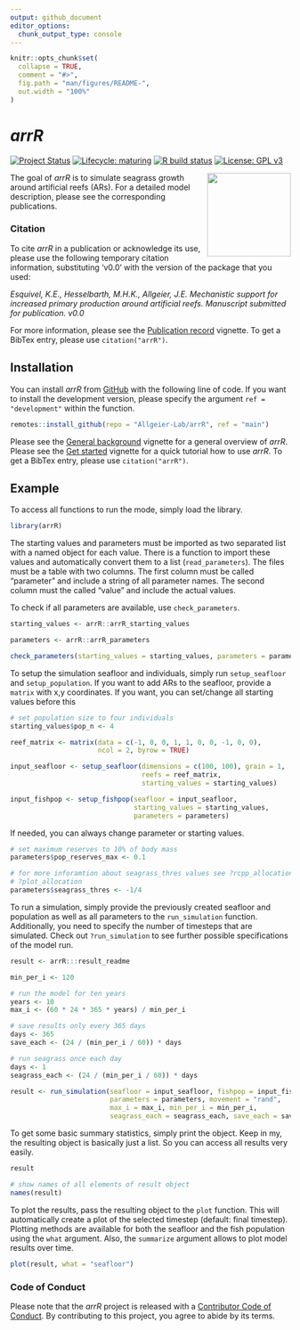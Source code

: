 ```yaml
---
output: github_document
editor_options: 
  chunk_output_type: console
---
```


<!-- README.md is generated from README.Rmd. Please edit that file -->

```r
knitr::opts_chunk$set(
  collapse = TRUE,
  comment = "#>",
  fig.path = "man/figures/README-",
  out.width = "100%"
)
```

# *arrR*

<!-- badges: start -->

[![Project Status](https://www.repostatus.org/badges/latest/active.svg)](https://www.repostatus.org/#active)
[![Lifecycle: maturing](https://img.shields.io/badge/lifecycle-maturing-blue.svg)](https://www.tidyverse.org/lifecycle/#maturing)
[![R build status](https://github.com/Allgeier-Lab/arrR/workflows/R-CMD-check/badge.svg)](https://github.com/Allgeier-Lab/arrR/actions)
[![License: GPL v3](https://img.shields.io/badge/License-GPLv3-blue.svg)](https://www.gnu.org/licenses/gpl-3.0)

<!-- badges: end -->

<img src="man/figures/logo.png" align="right" width="150" />

The goal of *arrR* is to simulate seagrass growth around artificial reefs (ARs). For a detailed model description, please see the corresponding publications.

### Citation
To cite *arrR* in a publication or acknowledge its use, please use the following temporary citation
information, substituting 'v0.0' with the version of the package that you used:

*Esquivel, K.E., Hesselbarth, M.H.K., Allgeier, J.E. Mechanistic support for increased primary production around artificial reefs. Manuscript submitted for publication. v0.0*

For more information, please see the [Publication record](publication-record.html) vignette. To get a BibTex entry, please use `citation("arrR")`.

## Installation

You can install *arrR* from [GitHub](https://github.com/Allgeier-Lab/arrR) with the following line of code. If you want to install the development version, please specify the argument `ref = "development"` within the function.

```r
remotes::install_github(repo = "Allgeier-Lab/arrR", ref = "main")
```

Please see the [General background](general-background.html) vignette for a general overview of *arrR*. Please see the [Get started](get-started.html) vignette for a quick tutorial how to use *arrR*. To get a BibTex entry, please use `citation("arrR")`.

## Example

To access all functions to run the mode, simply load the library. 

```r
library(arrR)
```

The starting values and parameters must be imported as two separated list with a named object for each value. There is a function to import these values and automatically convert them to a list (`read_parameters`). The files must be a table with two columns. The first column must be called "parameter" and include a string of all parameter names. The second column must the called "value" and include the actual values.

To check if all parameters are available, use `check_parameters`.

```r
starting_values <- arrR::arrR_starting_values

parameters <- arrR::arrR_parameters

check_parameters(starting_values = starting_values, parameters = parameters)
```

To setup the simulation seafloor and individuals, simply run `setup_seafloor` and `setup_population`. If you want to add ARs to the seafloor, provide a `matrix` with x,y coordinates. If you want, you can set/change all starting values before this

```r
# set population size to four individuals
starting_values$pop_n <- 4
```

```r
reef_matrix <- matrix(data = c(-1, 0, 0, 1, 1, 0, 0, -1, 0, 0), 
                      ncol = 2, byrow = TRUE)

input_seafloor <- setup_seafloor(dimensions = c(100, 100), grain = 1, 
                                 reefs = reef_matrix, 
                                 starting_values = starting_values)

input_fishpop <- setup_fishpop(seafloor = input_seafloor, 
                               starting_values = starting_values, 
                               parameters = parameters)
```

If needed, you can always change parameter or starting values.

```r
# set maximum reserves to 10% of body mass
parameters$pop_reserves_max <- 0.1

# for more inforamtion about seagrass_thres values see ?rcpp_allocation_ratio and 
# ?plot_allocation
parameters$seagrass_thres <- -1/4
```

To run a simulation, simply provide the previously created seafloor and population as well as all parameters to the `run_simulation` function. Additionally, you need to specify the number of timesteps that are simulated. Check out `?run_simulation` to see further possible specifications of the model run.

```r
result <- arrR:::result_readme
```

```r
min_per_i <- 120

# run the model for ten years
years <- 10
max_i <- (60 * 24 * 365 * years) / min_per_i

# save results only every 365 days
days <- 365
save_each <- (24 / (min_per_i / 60)) * days

# run seagrass once each day
days <- 1
seagrass_each <- (24 / (min_per_i / 60)) * days

result <- run_simulation(seafloor = input_seafloor, fishpop = input_fishpop,
                         parameters = parameters, movement = "rand",
                         max_i = max_i, min_per_i = min_per_i, 
                         seagrass_each = seagrass_each, save_each = save_each)
```

To get some basic summary statistics, simply print the object. Keep in my, the resulting object is basically just a list. So you can access all results very easily.

```r
result

# show names of all elements of result object
names(result)
```

To plot the results, pass the resulting object to the `plot` function. This will automatically create a plot of the selected timestep (default: final timestep). Plotting methods are available for both the seafloor and the fish population using the `what` argument. Also, the `summarize` argument allows to plot model results over time.

```r
plot(result, what = "seafloor")
```

### Code of Conduct

Please note that the *arrR* project is released with a [Contributor Code of Conduct](https://contributor-covenant.org/version/2/0/CODE_OF_CONDUCT.html). By contributing to this project, you agree to abide by its terms.
